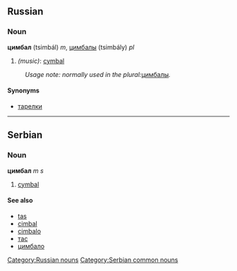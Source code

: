 ==Russian==
[[Category:Russian nouns]]
===Noun===
'''цимбал''' (tsimbál) ''m'', [[цимбалы]] (tsimbály) ''pl''
#''(music)'': [[cymbal]]
:''Usage note: normally used in the plural: ''[[цимбалы]]''.''
====Synonyms====
*[[тарелки]]
----
==Serbian==
===Noun===
'''цимбал''' ''m s''
#[[cymbal]]
====See also====
*[[tas]]
*[[cimbal]]
*[[cimbalo]]
*[[тас]]
*[[цимбало]]
[[Category:Serbian common nouns]]